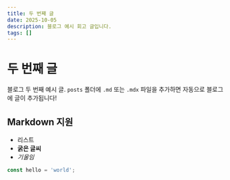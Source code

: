```yaml
---
title: 두 번째 글
date: 2025-10-05
description: 블로그 예시 회고 글입니다.
tags: []
---
```


# 두 번째 글

블로그 두 번째 예시 글. `posts` 폴더에 `.md` 또는 `.mdx` 파일을 추가하면 자동으로 블로그에 글이 추가됩니다!

## Markdown 지원

- 리스트
- **굵은 글씨**
- _기울임_

```javascript
const hello = 'world';
```